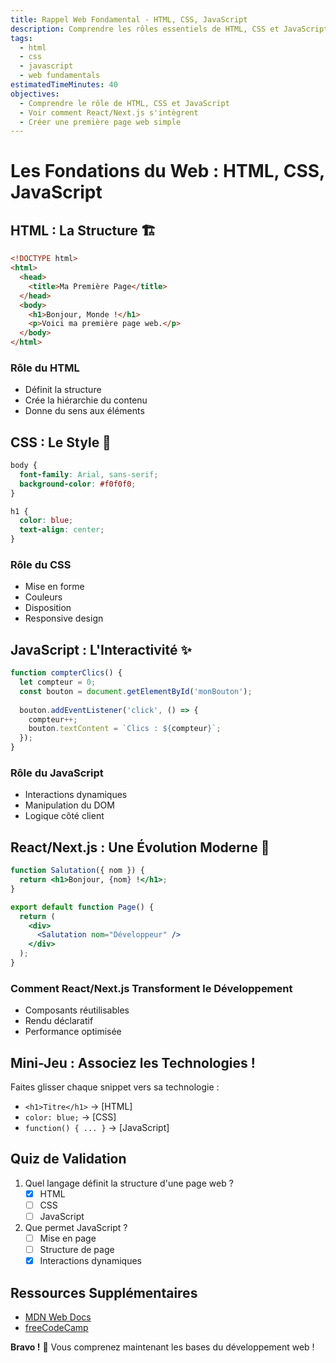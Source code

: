 ```yaml
---
title: Rappel Web Fondamental - HTML, CSS, JavaScript
description: Comprendre les rôles essentiels de HTML, CSS et JavaScript dans le développement web moderne
tags: 
  - html
  - css
  - javascript
  - web fundamentals
estimatedTimeMinutes: 40
objectives:
  - Comprendre le rôle de HTML, CSS et JavaScript
  - Voir comment React/Next.js s'intègrent
  - Créer une première page web simple
---
```


# Les Fondations du Web : HTML, CSS, JavaScript

## HTML : La Structure 🏗️

```html
<!DOCTYPE html>
<html>
  <head>
    <title>Ma Première Page</title>
  </head>
  <body>
    <h1>Bonjour, Monde !</h1>
    <p>Voici ma première page web.</p>
  </body>
</html>
```

### Rôle du HTML
- Définit la structure
- Crée la hiérarchie du contenu
- Donne du sens aux éléments

## CSS : Le Style 🎨

```css
body {
  font-family: Arial, sans-serif;
  background-color: #f0f0f0;
}

h1 {
  color: blue;
  text-align: center;
}
```

### Rôle du CSS
- Mise en forme
- Couleurs
- Disposition
- Responsive design

## JavaScript : L'Interactivité ✨

```javascript
function compterClics() {
  let compteur = 0;
  const bouton = document.getElementById('monBouton');
  
  bouton.addEventListener('click', () => {
    compteur++;
    bouton.textContent = `Clics : ${compteur}`;
  });
}
```

### Rôle du JavaScript
- Interactions dynamiques
- Manipulation du DOM
- Logique côté client

## React/Next.js : Une Évolution Moderne 🚀

```jsx
function Salutation({ nom }) {
  return <h1>Bonjour, {nom} !</h1>;
}

export default function Page() {
  return (
    <div>
      <Salutation nom="Développeur" />
    </div>
  );
}
```

### Comment React/Next.js Transforment le Développement
- Composants réutilisables
- Rendu déclaratif
- Performance optimisée

## Mini-Jeu : Associez les Technologies !

Faites glisser chaque snippet vers sa technologie :
- `<h1>Titre</h1>` → [HTML]
- `color: blue;` → [CSS]
- `function() { ... }` → [JavaScript]

## Quiz de Validation

1. Quel langage définit la structure d'une page web ?
   - [x] HTML
   - [ ] CSS
   - [ ] JavaScript

2. Que permet JavaScript ?
   - [ ] Mise en page
   - [ ] Structure de page
   - [x] Interactions dynamiques

## Ressources Supplémentaires

- [MDN Web Docs](https://developer.mozilla.org/)
- [freeCodeCamp](https://www.freecodecamp.org/)

**Bravo !** 🎉 Vous comprenez maintenant les bases du développement web !
